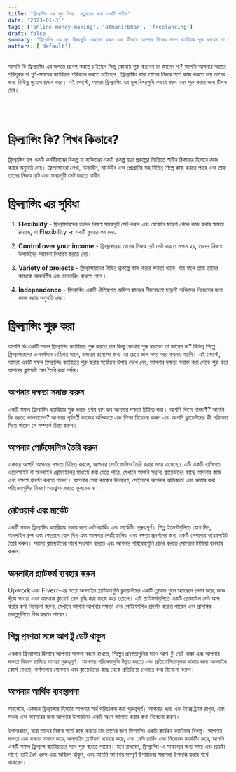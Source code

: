 ```yaml
---
title: 'ফ্রিল্যান্সিং এর মূল বিষয়: নতুনদের জন্য একটি গাইড'
date: '2023-01-31'
tags: ['online-money-making', 'atmanirbhar', 'freelancing']
draft: false
summary: 'ফ্রিল্যান্সিং এর মূল বিষয়গুলি এক্সপ্লোর করুন এবং কীভাবে আপনার নিজের সফল ক্যারিয়ার শুরু করবেন তা শিখুন। নতুনদের জন্য একটি বর্ণনামূলক পোস্ট । আজ থেকেই শুরু!'
authors: ['default']
---
```


আপনি কি ফ্রিল্যান্সিং এর জগতে প্রবেশ করতে চাইছেন কিন্তু কোথায় শুরু করবেন তা জানেন না? আপনি আপনার আয়ের পরিপূরক বা পূর্ণ-সময়ের ক্যারিয়ার পরিবর্তন করতে চাইছেন , ফ্রিল্যান্সিং যারা তাদের নিজস্ব শর্তে কাজ করতে চায় তাদের জন্য বিভিন্ন সুযোগ প্রদান করে। এই পোস্টে, আমরা ফ্রিল্যান্সিং এর মূল বিষয়গুলি কভার করব এবং শুরু করার জন্য টিপস দেব। 

<br />
<TOCInline toc={props.toc} exclude="Overview" fromHeading={1} toHeading={2} asDisclosure />
<br />

# ফ্রিল্যান্সিং কি? শিখব কিভাবে? 

ফ্রিল্যান্সিং হল একটি কর্মজীবনের বিকল্প যা ব্যক্তিদের একটি প্রকল্প দ্বারা প্রকল্পের ভিত্তিতে স্বাধীন ঠিকাদার হিসাবে কাজ করার অনুমতি দেয়। ফ্রিল্যান্সাররা লেখা, ডিজাইন, মার্কেটিং এবং প্রোগ্রামিং সহ বিভিন্ন শিল্পে কাজ করতে পারে এবং তারা তাদের নিজস্ব রেট এবং সময়সূচী সেট করতে স্বাধীন।

# ফ্রিল্যান্সিং এর সুবিধা

1.  **Flexibility** - ফ্রিল্যান্সারদের তাদের নিজস্ব সময়সূচী সেট করার এবং যেকোন জায়গা থেকে কাজ করার ক্ষমতা রয়েছে, যা Flexibility -r একটি বৃহত্তর স্তর দেয়.
    
2.  **Control over your income** - ফ্রিল্যান্সাররা তাদের নিজস্ব রেট সেট করতে সক্ষম হয়, তাদের নিজস্ব উপার্জনের সম্ভাবনা নির্ধারণ করতে দেয়।
    
3.  **Variety of projects** - ফ্রিল্যান্সারদের বিভিন্ন প্রকল্পে কাজ করার ক্ষমতা থাকে, যার ফলে তারা তাদের কাজকে আকর্ষণীয় এবং চ্যালেঞ্জিং রাখতে পারে।
    
4.  **Independence** - ফ্রিল্যান্সিং একটি ঐতিহ্যগত অফিস কাজের সীমাবদ্ধতা ছাড়াই ব্যক্তিদের নিজেদের জন্য কাজ করার অনুমতি দেয়।
    

# ফ্রিল্যান্সিং শুরু করা

আপনি কি একটি সফল ফ্রিল্যান্সিং ক্যারিয়ার শুরু করতে চান কিন্তু কোথায় শুরু করবেন তা জানেন না? বিভিন্ন শিল্পে ফ্রিল্যান্সারদের ক্রমবর্ধমান চাহিদার সাথে, বাজারে প্রবেশের জন্য এর চেয়ে ভাল সময় আর কখনও হয়নি। এই পোস্টে, আমরা একটি সফল ফ্রিল্যান্সিং ক্যারিয়ার শুরু করার সর্বোত্তম উপায় দেখে নেব, আপনার দক্ষতা সনাক্ত করা থেকে শুরু করে আপনার ক্লায়েন্ট বেস তৈরি করা পর্যন্ত।

##  আপনার দক্ষতা সনাক্ত করুন

একটি সফল ফ্রিল্যান্সিং ক্যারিয়ার শুরু করার প্রথম ধাপ হল আপনার দক্ষতা চিহ্নিত করা। আপনি কিসে পারদর্শী? আপনি কি করতে ভালবাসেন? আপনার পূর্ববর্তী কাজের অভিজ্ঞতা এবং শিক্ষা বিবেচনা করুন এবং আপনি ক্লায়েন্টদের কী পরিষেবা দিতে পারেন সে সম্পর্কে চিন্তা করুন।

##  আপনার পোর্টফোলিও তৈরি করুন

একবার আপনি আপনার দক্ষতা চিহ্নিত করলে, আপনার পোর্টফোলিও তৈরি করার সময় এসেছে। এটি একটি ব্যক্তিগত ওয়েবসাইট বা অনলাইন প্রোফাইলের মাধ্যমে করা যেতে পারে, যেখানে আপনি সম্ভাব্য ক্লায়েন্টদের কাছে আপনার কাজ এবং দক্ষতা প্রদর্শন করতে পারেন। আপনার সেরা কাজের উদাহরণ, সেইসাথে আপনার অভিজ্ঞতা এবং অফার করা পরিষেবাগুলির বিবরণ অন্তর্ভুক্ত করতে ভুলবেন না।

##  নেটওয়ার্ক এবং মার্কেট  

একটি সফল ফ্রিল্যান্সিং ক্যারিয়ার গড়ার জন্য নেটওয়ার্কিং এবং মার্কেটিং গুরুত্বপূর্ণ। শিল্প ইভেন্টগুলিতে যোগ দিন, অনলাইন গ্রুপ এবং ফোরামে যোগ দিন এবং আপনার পোর্টফোলিও এবং দক্ষতা প্রদর্শনের জন্য একটি পেশাদার ওয়েবসাইট তৈরি করুন। সম্ভাব্য ক্লায়েন্টদের সাথে সংযোগ করতে এবং আপনার পরিষেবাগুলি প্রচার করতে সোশ্যাল মিডিয়া ব্যবহার করুন।

##  অনলাইন প্ল্যাটফর্ম ব্যবহার করুন

Upwork এবং Fiverr-এর মতো অনলাইন প্ল্যাটফর্মগুলি ক্লায়েন্টদের একটি গ্লোবাল পুলে অ্যাক্সেস প্রদান করে, কাজ খুঁজে পাওয়া এবং আপনার ক্লায়েন্ট বেস বৃদ্ধি করা সহজ করে তোলে। এই প্ল্যাটফর্মগুলিতে একটি প্রোফাইল সেট আপ করার কথা বিবেচনা করুন, যেখানে আপনি আপনার দক্ষতা এবং পোর্টফোলিও প্রদর্শন করতে পারেন এবং প্রাসঙ্গিক প্রকল্পগুলিতে বিড করতে পারেন।

##  শিল্প প্রবণতা সঙ্গে আপ টু ডেট থাকুন

একজন ফ্রিল্যান্সার হিসাবে আপনার সাফল্য বজায় রাখতে, শিল্পের প্রবণতাগুলির সাথে আপ-টু-ডেট থাকা এবং আপনার দক্ষতা বিকাশ চালিয়ে যাওয়া গুরুত্বপূর্ণ। আপনার পরিষেবাগুলি উন্নত করতে এবং প্রতিযোগিতামূলক থাকার জন্য অনলাইন কোর্স নেওয়া, কর্মশালায় যোগদান এবং ক্লায়েন্টদের কাছ থেকে প্রতিক্রিয়া চাওয়ার কথা বিবেচনা করুন।

##  আপনার আর্থিক ব্যবস্থাপনা

অবশেষে, একজন ফ্রিল্যান্সার হিসাবে আপনার অর্থ পরিচালনা করা গুরুত্বপূর্ণ। আপনার খরচ এবং ট্যাক্স ট্র্যাক রাখুন, এবং সঞ্চয় এবং অবসরের জন্য আপনার উপার্জনের একটি অংশ আলাদা করার কথা বিবেচনা করুন।    

উপসংহারে, যারা তাদের নিজস্ব শর্তে কাজ করতে চায় তাদের জন্য ফ্রিল্যান্সিং একটি কার্যকর ক্যারিয়ার বিকল্প। আপনার দক্ষতা এবং দক্ষতা সনাক্ত করে, অনলাইন প্ল্যাটফর্ম ব্যবহার করে, এবং নেটওয়ার্কিং এবং নিজেকে মার্কেটিং করে, আপনি একটি সফল ফ্রিল্যান্স ক্যারিয়ারের পথে শুরু করতে পারেন। মনে রাখবেন, ফ্রিল্যান্সিং-এ সাফল্যের জন্য সময় এবং প্রচেষ্টা লাগে, তাই ধৈর্য ধরুন এবং অবিচল থাকুন, এবং আপনি আপনার সম্পূর্ণ উপার্জনের সম্ভাবনা উপলব্ধি করার পথে থাকবেন।
